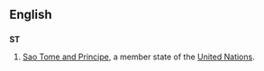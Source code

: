 ==English==
==={{abbreviation}}===
'''ST'''
#[[Sao Tome and Principe]], a member state of the [[United Nations]].